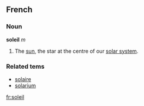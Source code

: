 ==French==
===Noun===
'''soleil''' ''m''

# The [[sun]], the star at the centre of our [[solar system]].
===Related tems===
*[[solaire]]
*[[solarium]]
[[fr:soleil]]